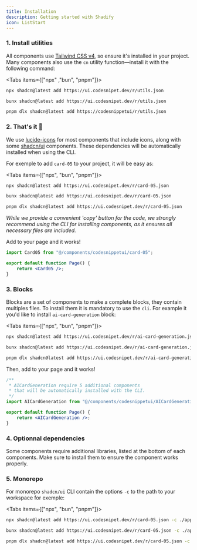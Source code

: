 ```yaml
---
title: Installation
description: Getting started with Shadify
icon: ListStart
---
```


### 1. Install utilities


All components use [Tailwind CSS v4](https://tailwindcss.com/docs/installation/framework-guides/nextjs), so ensure it's installed in your project.
Many components also use the `cn` utility function—install it with the following command:

<Tabs items={["npx" ,"bun", "pnpm"]}>
```bash tab="npx"
npx shadcn@latest add https://ui.codesnipet.dev/r/utils.json
```
 
```bash tab="bun"
bunx shadcn@latest add https://ui.codesnipet.dev/r/utils.json 
```
 
```bash tab="pnpm"
pnpm dlx shadcn@latest add https://codesnippetui/r/utils.json
```

</Tabs>

### 2. That's it 🎉

We use [lucide-icons](https://lucide.dev/guide/installation) for most components that include icons, along with some [shadcn/ui](https://ui.shadcn.com/) components. These dependencies will be automatically installed when using the CLI.

For exemple to add `card-05` to your project, it will be easy as:

<Tabs items={["npx", "bun", "pnpm"]}>

```bash tab="npx"
npx shadcn@latest add https://ui.codesnipet.dev/r/card-05.json
```
 
```bash tab="bun"
bunx shadcn@latest add https://ui.codesnipet.dev/r/card-05.json
```
 
```bash tab="pnpm"
pnpm dlx shadcn@latest add https://ui.codesnipet.dev/r/card-05.json
```

</Tabs>

_While we provide a convenient 'copy' button for the code, we strongly recommend using the CLI for installing components, as it ensures all necessary files are included._

Add to your page and it works!

```jsx
import Card05 from "@/components/codesnippetui/card-05";

export default function Page() {
    return <Card05 />;
}
```


### 3. Blocks

Blocks are a set of components to make a complete blocks, they contain multiples files. To install them it is mandatory to use the `cli`. For example it you'd like to install `ai-card-generation` block:

<Tabs items={["npx", "bun", "pnpm"]}>
 
```bash tab="npx"
npx shadcn@latest add https://ui.codesnipet.dev/r/ai-card-generation.json
```

```bash tab="bun"
bunx shadcn@latest add https://ui.codesnipet.dev/r/ai-card-generation.json
```
 
```bash tab="pnpm"
pnpm dlx shadcn@latest add https://ui.codesnipet.dev/r/ai-card-generation.json
```

</Tabs>

Then, add to your page and it works!

```jsx
/**
 * AICardGeneration require 5 additional components
 * that will be automatically installed with the CLI.
 */
import AICardGeneration from "@/components/codesnippetui/AICardGeneration";

export default function Page() {
    return <AICardGeneration />;
}
```

### 4. Optionnal dependencies

Some components require additional libraries, listed at the bottom of each components. Make sure to install them to ensure the component works properly.

### 5. Monorepo

For monorepo `shadcn/ui` CLI contain the options `-c` to the path to your workspace for exemple:

<Tabs items={["npx", "bun", "pnpm"]}>
 
```bash tab="npx"
npx shadcn@latest add https://ui.codesnipet.dev/r/card-05.json -c ./apps/www
```
```bash tab="bun"
bunx shadcn@latest add https://ui.codesnipet.dev/r/card-05.json -c ./apps/www
```
 

```bash tab="pnpm"
pnpm dlx shadcn@latest add https://ui.codesnipet.dev/r/card-05.json -c ./apps/www
```

</Tabs>
